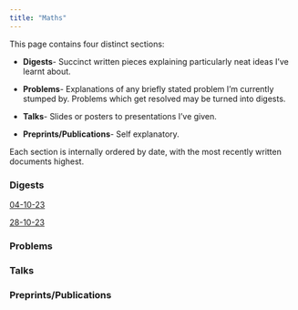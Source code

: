 ```yaml
---
title: "Maths"
---
```


This page contains four distinct sections:

-   **Digests**- Succinct written pieces explaining particularly neat ideas I've learnt about.

-   **Problems**- Explanations of any briefly stated problem I'm currently stumped by. Problems which get resolved may be turned into digests.

-   **Talks**- Slides or posters to presentations I've given.

-   **Preprints/Publications**- Self explanatory.

Each section is internally ordered by date, with the most recently written documents highest.

### Digests

[04-10-23](https://billnunn.github.io/website/04-10-23.html)

[28-10-23](https://billnunn.github.io/website/28-10-23.html)

### Problems

### Talks

### Preprints/Publications
